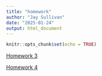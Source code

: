 ```yaml
---
title: "homework"
author: "Jay Sullivan"
date: "2025-01-24"
output: html_document
---
```


```r
knitr::opts_chunk$set(echo = TRUE)
```



[Homework 3](Homework03.html)

[Homework 4](Homework04.html)
